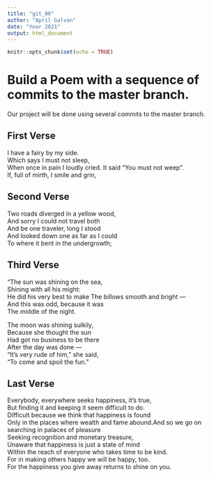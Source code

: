 ```yaml
---
title: "git_00"
author: "April Galvan"
date: "Year 2021"
output: html_document
---
```


```r
knitr::opts_chunk$set(echo = TRUE)
```
# Build a Poem with a sequence of commits to the master branch.
Our project will be done using several commits to the master branch.
<!-- Do not modify or change any text in "!--" bracketed areas such as this --- these are instructions to
you, if you change any of this the git program will notice it and compromise your git merging strategy !-->

## First Verse 
<!--Put the first five lines of a poem by Lewis Carrol in this section!-->
I have a fairy by my side.  
Which says I must not sleep,  
When once in pain I loudly cried. 
It said "You must not weep".  
If, full of mirth, I smile and grin,  

## Second Verse
<!--Put the first five lines of a poem by Robert Frost here!-->
Two roads diverged in a yellow wood,  
And sorry I could not travel both  
And be one traveler, long I stood  
And looked down one as far as I could  
To where it bent in the undergrowth;  

## Third Verse
<!--Put the first two verses of The Walrus and the Carpenter here!-->
"The sun was shining on the sea,  
      Shining with all his might:  
He did his very best to make 
      The billows smooth and bright —  
And this was odd, because it was  
      The middle of the night.  

The moon was shining sulkily,  
      Because she thought the sun  
Had got no business to be there  
      After the day was done —  
"It's very rude of him," she said,  
      "To come and spoil the fun."  
      
## Last Verse
<!--Put a short poem of your choice 8-20 lines,here!-->
Everybody, everywhere seeks happiness, it’s true,  
But finding it and keeping it seem difficult to do.  
Difficult because we think that happiness is found   
Only in the places where wealth and fame abound.And so we go on searching in  palaces of pleasure   
Seeking recognition and monetary treasure,  
Unaware that happiness is just a state of mind  
Within the reach of everyone who takes time to be kind.  
For in making others happy we will be happy, too.  
For the happiness you give away returns to shine on you.  